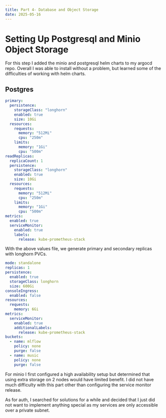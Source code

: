 ```yaml
---
title: Part 4- Database and Object Storage
date: 2025-05-16
---
```

# Setting Up Postgresql and Minio Object Storage

For this step I added the minio and postgresql helm charts to my argocd repo.  Overall 
I was able to install without a problem, but learned some of the difficulties of working 
with helm charts.

## Postgres

```yaml title="apps/postgres/values.yaml"
primary:
  persistence:
    storageClass: "longhorn"
    enabled: true
    size: 10Gi
  resources:
    requests:
      memory: "512Mi"
      cpu: "250m"
    limits:
      memory: "1Gi"
      cpu: "500m"
readReplicas:
  replicaCount: 1
  persistence:
    storageClass: "longhorn"
    enabled: true
    size: 10Gi
  resources:
    requests:
      memory: "512Mi"
      cpu: "250m"
    limits:
      memory: "1Gi"
      cpu: "500m"
metrics:
  enabled: true
  serviceMonitor:
    enabled: true
    labels:
      release: kube-prometheus-stack
```

With the above values file, we generate primary and secondary replicas with longhorn 
PVCs.

```yaml title="argocd-apps/minio.yaml"
mode: standalone
replicas: 1
persistence:
  enabled: true
  storageClass: longhorn
  size: 600Gi
consoleIngress:
  enabled: false
resources:
  requests:
    memory: 6Gi
metrics:
  serviceMonitor:
    enabled: true
    additionalLabels:
      release: kube-prometheus-stack
buckets:
  - name: mlflow
    policy: none
    purge: false
  - name: music
    policy: none
    purge: false
```

For minio I first configured a high availability setup but determined that using 
extra storage on 2 nodes would have limited benefit.  I did not have much difficulty 
with this part other than configuring the service monitor release.

As for auth, I searched for solutions for a while and decided that I just did not want to 
implement anything special as my services are only accessible over a private subnet.
